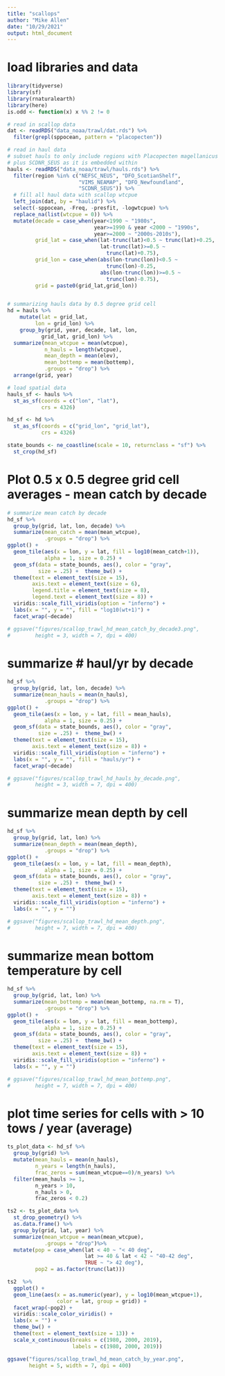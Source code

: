 ```yaml
---
title: "scallops"
author: "Mike Allen"
date: "10/29/2021"
output: html_document
---
```


# load libraries and data
```r
library(tidyverse)
library(sf)
library(rnaturalearth)
library(here)
is.odd <- function(x) x %% 2 != 0

# read in scallop data 
dat <- readRDS("data_noaa/trawl/dat.rds") %>%
  filter(grepl(sppocean, pattern = "placopecten"))

# read in haul data
# subset hauls to only include regions with Placopecten magellanicus
# plus SCDNR_SEUS as it is embedded within
hauls <- readRDS("data_noaa/trawl/hauls.rds") %>%
  filter(region %in% c("NEFSC_NEUS", "DFO_ScotianShelf",
                       "VIMS_NEAMAP", "DFO_Newfoundland",
                       "SCDNR_SEUS")) %>%
  # fill all haul data with scallop wtcpue
  left_join(dat, by = "haulid") %>%
  select(-sppocean, -Freq, -presfit, -logwtcpue) %>%
  replace_na(list(wtcpue = 0)) %>%
  mutate(decade = case_when(year<1990 ~ "1980s", 
                            year>=1990 & year <2000 ~ "1990s",
                            year>=2000 ~ "2000s-2010s"),
         grid_lat = case_when(lat-trunc(lat)<0.5 ~ trunc(lat)+0.25,
                              lat-trunc(lat)>=0.5 ~ 
                                trunc(lat)+0.75),
         grid_lon = case_when(abs(lon-trunc(lon))<0.5 ~ 
                                trunc(lon)-0.25,
                              abs(lon-trunc(lon))>=0.5 ~ 
                                trunc(lon)-0.75),
         grid = paste0(grid_lat,grid_lon))


# summarizing hauls data by 0.5 degree grid cell
hd = hauls %>%
    mutate(lat = grid_lat,
         lon = grid_lon) %>%
    group_by(grid, year, decade, lat, lon, 
           grid_lat, grid_lon) %>%
  summarize(mean_wtcpue = mean(wtcpue),
            n_hauls = length(wtcpue),
            mean_depth = mean(elev),
            mean_bottemp = mean(bottemp),
            .groups = "drop") %>%
  arrange(grid, year)

# load spatial data
hauls_sf <- hauls %>%
  st_as_sf(coords = c("lon", "lat"),
           crs = 4326)

hd_sf <- hd %>%
  st_as_sf(coords = c("grid_lon", "grid_lat"),
           crs = 4326)

state_bounds <- ne_coastline(scale = 10, returnclass = "sf") %>%
  st_crop(hd_sf)
```
# Plot 0.5 x 0.5 degree grid cell averages - mean catch by decade
```r
# summarize mean catch by decade
hd_sf %>%
  group_by(grid, lat, lon, decade) %>%
  summarize(mean_catch = mean(mean_wtcpue),
            .groups = "drop") %>%
ggplot() +
  geom_tile(aes(x = lon, y = lat, fill = log10(mean_catch+1)), 
            alpha = 1, size = 0.25) +
  geom_sf(data = state_bounds, aes(), color = "gray",
          size = .25) +  theme_bw() +
  theme(text = element_text(size = 15),
        axis.text = element_text(size = 6),
        legend.title = element_text(size = 8),
        legend.text = element_text(size = 8)) +
  viridis::scale_fill_viridis(option = "inferno") +
  labs(x = "", y = "", fill = "log10(wt+1)") +
  facet_wrap(~decade)

# ggsave("figures/scallop_trawl_hd_mean_catch_by_decade3.png",
#        height = 3, width = 7, dpi = 400)
```
# summarize # haul/yr by decade
```r
hd_sf %>%
  group_by(grid, lat, lon, decade) %>%
  summarize(mean_hauls = mean(n_hauls),
            .groups = "drop") %>%
ggplot() +
  geom_tile(aes(x = lon, y = lat, fill = mean_hauls), 
            alpha = 1, size = 0.25) +
  geom_sf(data = state_bounds, aes(), color = "gray",
          size = .25) +  theme_bw() +
  theme(text = element_text(size = 15),
        axis.text = element_text(size = 8)) +
  viridis::scale_fill_viridis(option = "inferno") +
  labs(x = "", y = "", fill = "hauls/yr") +
  facet_wrap(~decade)

# ggsave("figures/scallop_trawl_hd_hauls_by_decade.png",
#        height = 3, width = 7, dpi = 400)
```
# summarize mean depth by cell
```r
hd_sf %>%
  group_by(grid, lat, lon) %>%
  summarize(mean_depth = mean(mean_depth),
            .groups = "drop") %>%
ggplot() +
  geom_tile(aes(x = lon, y = lat, fill = mean_depth), 
            alpha = 1, size = 0.25) +
  geom_sf(data = state_bounds, aes(), color = "gray",
          size = .25) +  theme_bw() +
  theme(text = element_text(size = 15),
        axis.text = element_text(size = 8)) +
  viridis::scale_fill_viridis(option = "inferno") +
  labs(x = "", y = "")

# ggsave("figures/scallop_trawl_hd_mean_depth.png",
#        height = 7, width = 7, dpi = 400)
```
# summarize mean bottom temperature by cell
```r
hd_sf %>%
  group_by(grid, lat, lon) %>%
  summarize(mean_bottemp = mean(mean_bottemp, na.rm = T),
            .groups = "drop") %>%
ggplot() +
  geom_tile(aes(x = lon, y = lat, fill = mean_bottemp), 
            alpha = 1, size = 0.25) +
  geom_sf(data = state_bounds, aes(), color = "gray",
          size = .25) +  theme_bw() +
  theme(text = element_text(size = 15),
        axis.text = element_text(size = 8)) +
  viridis::scale_fill_viridis(option = "inferno") +
  labs(x = "", y = "")

# ggsave("figures/scallop_trawl_hd_mean_bottemp.png",
#        height = 7, width = 7, dpi = 400)

```
# plot time series for cells with > 10 tows / year (average)
```r
ts_plot_data <- hd_sf %>%
  group_by(grid) %>%
  mutate(mean_hauls = mean(n_hauls),
         n_years = length(n_hauls),
         frac_zeros = sum(mean_wtcpue==0)/n_years) %>%
  filter(mean_hauls >= 1,
         n_years > 10,
         n_hauls > 0,
         frac_zeros < 0.2)

ts2 <- ts_plot_data %>%
  st_drop_geometry() %>%
  as.data.frame() %>%
  group_by(grid, lat, year) %>%
  summarize(mean_wtcpue = mean(mean_wtcpue),
            .groups = "drop")%>%
  mutate(pop = case_when(lat < 40 ~ "< 40 deg",
                         lat >= 40 & lat < 42 ~ "40-42 deg",
                         TRUE ~ "> 42 deg"),
         pop2 = as.factor(trunc(lat)))

ts2  %>%
  ggplot() +
  geom_line(aes(x = as.numeric(year), y = log10(mean_wtcpue+1), 
                color = lat, group = grid)) +
  facet_wrap(~pop2) +
  viridis::scale_color_viridis() +
  labs(x = "") +
  theme_bw() +
  theme(text = element_text(size = 13)) +
  scale_x_continuous(breaks = c(1980, 2000, 2019),
                     labels = c(1980, 2000, 2019))

ggsave("figures/scallop_trawl_hd_mean_catch_by_year.png",
       height = 5, width = 7, dpi = 400)
```

